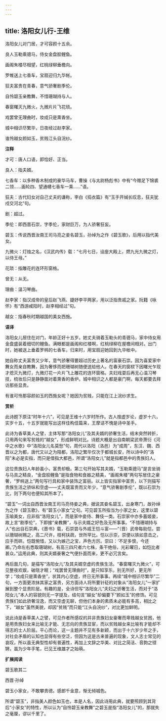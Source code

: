 ```yaml
---
---
---
```

title: 洛阳女儿行-王维
---

洛阳女儿对门居，才可容颜十五余。

良人玉勒乘骢马，侍女金盘脍鲤鱼。

画阁朱楼尽相望，红桃绿柳垂檐向。

罗帷送上七香车，宝扇迎归九华帐。

狂夫富贵在青春，意气骄奢剧季伦。

自怜碧玉亲教舞，不惜珊瑚持与人。

春窗曙灭九微火，九微片片飞花琐。

戏罢曾无理曲时，妆成只是熏香坐。

城中相识尽繁华，日夜经过赵李家。

谁怜越女颜如玉，贫贱江头自浣纱。

**注释**

才可：唐人口语，即恰好、正当。

良人：指夫婿。

七香车：以多种香木制成的豪华马车，曹操《与太尉杨彪书》中有“今赠足下锦裘二领……画轮四、望通幰七香车一乘……”语。

狂夫：古代妇女对自己丈夫的谦称，李白《捣衣篇》有“玉手开缄长叹息，狂夫犹戍交河北”句。

剧：超过。

季伦：即西晋石崇，字季伦，家财巨万，为人骄奢狂妄。

碧玉：传说西晋汝南王司马亮之妾名碧玉，孙绰为之作《碧玉歌》，后用以指代美女。

九微火：灯烛之名，《汉武内传》载：“七月七日，设座大殿上，燃九光九微之灯，以侍王母。”

花琐：指雕花的连环形窗格。

曾无：从无。

理曲：温习琴曲。

赵李家：指汉成帝的皇后赵飞燕、婕妤李平两家，用以泛指贵戚之家。阮籍《咏怀》有“西游咸阳时，赵李相经过”句。

越女：指春秋时期越国的美女西施。

**语译**

洛阳女儿居住在对门，年龄正好十五岁。她丈夫骑着玉勒头的青骢马，家中侍女用金盘盛装着细切的鲤鱼。满眼都是画阁和红楼啊，红桃绿柳在屋檐间相对。出门时，她被送上垂着罗帏的七香车，归来时，用宝扇迎她回到九华帐中。

她自称丈夫富贵又少年，意气骄奢得要超过历史上著名的富豪石崇。因为喜爱家中舞女而亲自教舞，因为奢侈而把珊瑚树随便送给他人。在春天的窗棂下因曙光乍现才熄灭九微灯，九微灯花一片片飞上雕花的连环窗格。夫妇戏耍后再无心温习琴技，梳妆后只是静静面对着熏香的香炉。城中相识之人都是豪门啊，每天都要去拜访那些显贵。

有谁可怜那容颜如玉的西施女呢？她因为贫贱，只能在江上浣纱求生。

**赏析**

此诗题下原注“时年十六”，可见是王维十六岁时所作。古人按虚岁论，虚岁十六，实岁十五，十五岁就能写出这样佳构佳篇来，王摩诘不愧是诗中圣手。

此诗为香草美人之譬，主体写那“洛阳女儿”及其夫婿的骄奢生活，结末突然转折，只用两句来写贫贱的“越女”，形成鲜明对比。诗题大概是出自南朝梁武帝萧衍《河中之水歌》中“洛阳女儿名莫愁”句，周代以洛阳（洛邑）为“成周”，东汉、魏、西晋以之为都，唐代又以之为陪都，洛阳之繁华仅次于都城长安，所以诗中的“洛阳”未必是实指，而只是借指大都邑，所谓“洛阳女儿”就是指都邑中的贵族妇人。

这位贵族妇人年龄虽小，富贵却极。第三句开始写其夫婿，“玉勒乘骢马”是言坐骑与马具之精良，“金盘脍鲤鱼”是指食物和食器之精美，“画阁朱楼”两句写居住之豪奢，“罗帏送上”两句写行具和家中装饰之富丽。以上皆实指家中富贵，以下则描写贵族生活之骄纵和空虚——丈夫既富贵而又年少，“意气骄奢剧季伦”，既以石崇为比，则下两句也便知其所本了。

“碧玉”一词出自西晋汝南王司马亮侍妾之典，据说其妾名碧玉，出身寒门，故孙绰为之作《碧玉歌》，有“碧玉小家女”之句。可见碧玉所指当为小家之女，这里以碧玉喻美女，应非指“洛阳女儿”，而是家中妾侍、舞伎一类。石崇家中亦多蓄姬妾，故上言“剧季伦”，下即接“亲教舞”，与示夫婿之好色及无所事事。“不惜珊瑚持与人”也出自石崇典，《晋书》载，石崇尝与外戚王恺斗富——“（晋）武帝每助恺，尝以珊瑚树赐之，高二尺许，枝柯扶疏，世所罕比。恺以示崇，崇便以铁如意击之，应手而碎。恺既惋惜，又以为嫉己之宝，声色方厉。崇曰：‘不足多恨，今还卿。’乃命左右悉取珊瑚树，有高三四尺者六七株，条干绝俗，光彩曜日，如恺比者甚众。”运用此典，则其夫婿豪奢之气便扑面而来，更不必冗言矣。

再后面几句，是描写“洛阳女儿”及其夫婿空虚的贵族生活。“春窗曙灭九微火”，可见整夜欢娱，破晓才眠；“戏罢曾无理曲时”，是只知享乐，别无所好，更无所学；“妆成只是熏香坐”，状其内心空虚，终日无所事事。再续“城中相识尽繁华”二句，一方面更浓抹其家之富贵，另方面诗人将所要针砭的对象从“洛阳女儿”一家扩展到整个显贵阶层。有趣的是，全诗但写“洛阳女儿”夫妇之骄奢生活，而对于“洛阳女儿”本人的容貌则无一字提及，结句言“越女”却偏要下“颜如玉”的修饰。可见贵族们如此骄奢淫逸，而又空虚无聊，但他们本身的素质未必能有多高，相比之下，“越女”虽然美貌，却因“贫贱”而只能“江头自浣纱”，对比更加鲜明。

说此诗是香草美人之譬，可见作者所感叹的并非贵族妇女豪奢而卑贱越女贫困，他是用贵族妇女来比喻无才能、无志向的贵族显宦，而以贫贱越女来比喻有才能却不得志的士人阶层。平心而论，这一主题并不见有多新颖，而出于十六岁少年之手，对社会矛盾的认知也显得有些空泛，但因为这是古来普遍的现象，文人志士常见的哀叹，所以虽无典型性却有普遍性，再加上文辞之华美、对比之简洁、音韵之铿锵，虽为少年手笔，已见王维雄才之始萌。

**扩展阅读**

碧玉歌其二

西晋·孙绰

碧玉小家女，不敢攀贵德。感郎千金意，惭无倾城色。

所谓“碧玉”，非指美人颜色如玉也，本是人名，因此诗用此典，就要照顾到其背后“小家女”的特性，所以认为“自怜碧玉亲教舞”之碧玉是指“洛阳女儿”的，那就失之毫厘，谬以千里了。